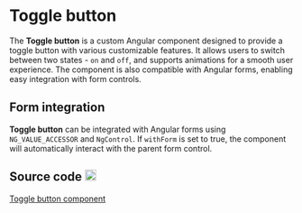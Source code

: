 
<style>
  {`
    .github-icon {
      margin-left: 0.25rem;
    }
  `}
</style>

# Toggle button

The <strong>Toggle button</strong> is a custom Angular component designed to provide a 
toggle button with various customizable features. It allows users to switch between 
two states - `on` and `off`, and supports animations for a smooth user experience. 
The component is also compatible with Angular forms, enabling easy integration with form controls.

<Meta of={ToggleButtonStories} />

<Canvas of={ToggleButtonStories.Primary} />

<Controls />

## Form integration

<strong>Toggle button</strong> can be integrated with Angular forms using `NG_VALUE_ACCESSOR` and 
`NgControl`. If `withForm` is set to true, the component will automatically interact with 
the parent form control.

## Source code <img className="github-icon" src={GithubIcon} alt="github" width="20"/>

[Toggle button component](https://github.com/histefanov/accedia-angular-components/tree/main/projects/accedia-angular-components/src/lib/components/toggle-button)
